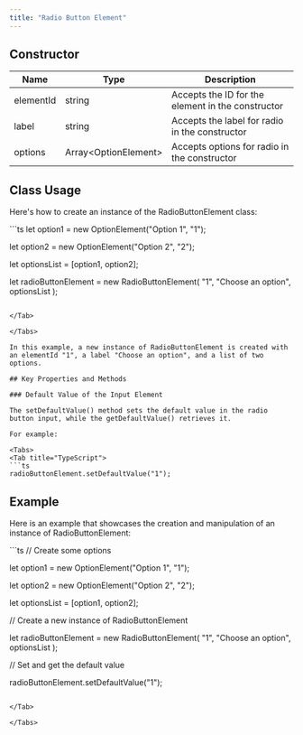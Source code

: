 ```yaml
---
title: "Radio Button Element"
---
```


## Constructor

| Name      | Type                  | Description                                       |
| --------- | --------------------- | ------------------------------------------------- |
| elementId | string                | Accepts the ID for the element in the constructor |
| label     | string                | Accepts the label for radio in the constructor    |
| options   | Array\<OptionElement> | Accepts options for radio in the constructor      |

## Class Usage

Here's how to create an instance of the RadioButtonElement class:

<Tabs>
<Tab title="TypeScript">
```ts
let option1 = new OptionElement("Option 1", "1");

let option2 = new OptionElement("Option 2", "2");

let optionsList = [option1, option2];

let radioButtonElement = new RadioButtonElement(
  "1",
  "Choose an option",
  optionsList
);
```

</Tab>

</Tabs>

In this example, a new instance of RadioButtonElement is created with an elementId "1", a label "Choose an option", and a list of two options.

## Key Properties and Methods

### Default Value of the Input Element

The setDefaultValue() method sets the default value in the radio button input, while the getDefaultValue() retrieves it.

For example:

<Tabs>
<Tab title="TypeScript">
```ts
radioButtonElement.setDefaultValue("1");
```

</Tab>

</Tabs>

## Example

Here is an example that showcases the creation and manipulation of an instance of RadioButtonElement:

<Tabs>
<Tab title="TypeScript">
```ts
// Create some options

let option1 = new OptionElement("Option 1", "1");

let option2 = new OptionElement("Option 2", "2");

let optionsList = [option1, option2];

// Create a new instance of RadioButtonElement

let radioButtonElement = new RadioButtonElement(
  "1",
  "Choose an option",
  optionsList
);

// Set and get the default value

radioButtonElement.setDefaultValue("1");
```

</Tab>

</Tabs>
